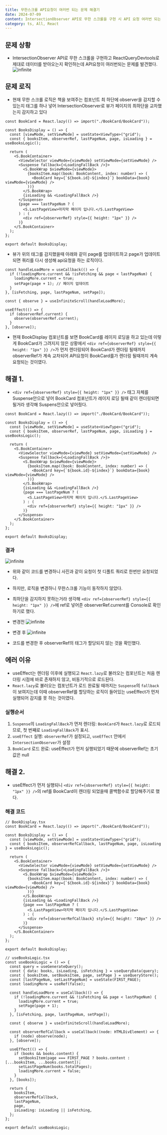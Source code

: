 ```yaml
---
title: 무한스크롤 API요청이 여러번 되는 문제 해결기
date: 2024-07-09
content: IntersectionObserver API로 무한 스크롤을 구현 시 API 요청 여러번 되는 문제
category: ts, All, React
---
```


## 문제 상황
- IntersectionObserver API로 무한 스크롤을 구현하고 ReactQueryDevtools로 제대로 데이터를 받아오는지 확인하는데 API요청이 여러번되는 문제를 발견했다.
![infinite](/infinite1.png)
## 문제 로직
- 현재 무한 스크롤 로직은 책을 보여주는 컴포넌트 최 하단에 observer을 감지할 수 있는지 태그를 하나 넣어 IntersectionObserver로 뷰가 페이지의 최하단을 교차했는지 감지하고 있다 
```
const BookCard = React.lazy(() => import("./BookCard/BookCard"));

const BooksDisplay = () => {
  const [viewMode, setViewMode] = useState<ViewType>("grid");
  const { booksItem, observerRef, lastPageNum, page, isLoading } = useBooksLogic();

  return (
    <S.BookContainer>
      <ViewSelector viewMode={viewMode} setViewMode={setViewMode} />
      <Suspense fallback={<LoadingFallBack />}>
        <S.BookWrap $viewMode={viewMode}>
          {booksItem.map((book: BookContent, index: number) => (
            <BookCard key={`${book.id}-${index}`} bookData={book} viewMode={viewMode} />
          ))}
        </S.BookWrap>
        {isLoading && <LoadingFallBack />}
      </Suspense>
      {page === lastPageNum ? (
        <S.LastPageView>마지막 페이지 입니다.</S.LastPageView>
      ) : (
        <div ref={observerRef} style={{ height: "1px" }} />
      )}
    </S.BookContainer>
  );
};

export default BooksDisplay;

```
- 뷰가 위의 태그를 감지했을때 아래와 같이 page를 업데이트하고 page가 업데이트되면 쿼리를 다시 생성해 api요청을 하는 로직이다.
```
const handleLoadMore = useCallback(() => {
  if (!loadingMore.current && !isFetching && page < lastPageNum) {
    loadingMore.current = true;
    setPage(page + 1); // 페이지 업데이트 
  }
}, [isFetching, page, lastPageNum, setPage]);

const { observe } = useInfiniteScroll(handleLoadMore);

useEffect(() => {
  if (observerRef.current) {
    observe(observerRef.current);
  }
}, [observe]);

```
- 현재 BookDisplay 컴포넌트를 보면 BookCard를 레이지 로딩을 하고 있는데 이렇게 BookCard가 그려지지 않은 상황에서 `<div ref={observerRef} style={{ height: "1px" }} />`가 먼저 렌더링되어 BookCard가 렌더링 될때까지 observerRef가 계속 교차되어 API요청이 BookCard를가 렌더링 될때까지 계속 요청되는 것이였다.

## 해결 1.
- `<div ref={observerRef} style={{ height: "1px" }} />` 태그 자체를 Suspense안으로 넣어 BookCard 컴포넌트가 레이지 로딩 될때 같이 렌더링되면 될거라 생각해 Suspens안으로 넣어줬다.
```
const BookCard = React.lazy(() => import("./BookCard/BookCard"));

const BooksDisplay = () => {
  const [viewMode, setViewMode] = useState<ViewType>("grid");
  const { booksItem, observerRef, lastPageNum, page, isLoading } = useBooksLogic();

  return (
    <S.BookContainer>
      <ViewSelector viewMode={viewMode} setViewMode={setViewMode} />
      <Suspense fallback={<LoadingFallBack />}>
        <S.BookWrap $viewMode={viewMode}>
          {booksItem.map((book: BookContent, index: number) => (
            <BookCard key={`${book.id}-${index}`} bookData={book} viewMode={viewMode} />
          ))}
        </S.BookWrap>
        {isLoading && <LoadingFallBack />}
        {page === lastPageNum ? (
          <S.LastPageView>마지막 페이지 입니다.</S.LastPageView>
        ) : (
          <div ref={observerRef} style={{ height: "1px" }} />
        )}
      </Suspense>
    </S.BookContainer>
  );
};

export default BooksDisplay;

```
### 결과
![infinite](/infinite2.png)
- 위와 같이 코드를 변경하니 사진과 같이 요청이 첫 디폴트 쿼리로 한번만 요청되었다.
- 하지만, 로직을 변경하니 무한스크롤 기능이 동작하지 않았다.
- 최하단을 감지하지 못하는거라 생각해 `<div ref={observerRef} style={{ height: "1px" }} />`에 ref로 넣어준 observerRef.current를 Console로 확인하기로 했다.

- 변경전
![infinite](/infinite3.png)

- 변경 후
![infinite](/infinite4.png)

- 코드를 변경한 후 observerRef의 태그가 할당되지 않는 것을 확인했다. 

## 에러 이유
- useEffect는 렌더링 이후에 실행되고 `React.lazy`로 불러오는 컴포넌트는 처음 렌더링 시점에 바로 존재하지 않고, 비동기적으로 로드된다.
- `React.lazy`로 불러오는 컴포넌트가 로드 완료될 때까지는 `Suspense`의 `fallback`이 보여지는데 이때 observerRef를 할당하는 로직이 들어있는 useEffect가 먼저 실행되어 감지를 못 하는 것이였다.
### 실행순서
1. `Suspense`의 `LoadingFallBack`가 먼저 렌더링: `BookCard`가 `React.lazy`로 로드되므로, 첫 번째로 `LoadingFallBack`가 표시.
2. `useEffect` 실행: `observerRef`가 설정되고, `useEffect` 안에서 `IntersectionObserver`가 설정
3. `BookCard` 로드 완료: useEffect가 먼저 실행되었기 때문에 observerRef는 초기값은 null

## 해결 2.
- useEffect가 먼저 실행되니 `<div ref={observerRef} style={{ height: "1px" }} />`의 ref를 BookCard이 렌더링 되었을때 콜백함수로 할당해주기로 했다.
### 해결 코드
```
// BookDisplay.tsx
const BookCard = React.lazy(() => import("./BookCard/BookCard"));

const BooksDisplay = () => {
  const [viewMode, setViewMode] = useState<ViewType>("grid");
  const { booksItem, observerRefCallback, lastPageNum, page, isLoading } = useBooksLogic();

  return (
    <S.BookContainer>
      <ViewSelector viewMode={viewMode} setViewMode={setViewMode} />
      <Suspense fallback={<LoadingFallBack />}>
        <S.BookWrap $viewMode={viewMode}>
          {booksItem.map((book: BookContent, index: number) => (
            <BookCard key={`${book.id}-${index}`} bookData={book} viewMode={viewMode} />
          ))}
        </S.BookWrap>
        {isLoading && <LoadingFallBack />}
        {page === lastPageNum ? (
          <S.LastPageView>마지막 페이지 입니다.</S.LastPageView>
        ) : (
          <div ref={observerRefCallback} style={{ height: "10px" }} />
        )}
      </Suspense>
    </S.BookContainer>
  );
};

export default BooksDisplay;

// useBooksLogic.tsx
const useBooksLogic = () => {
  const query = useGenerateQuery();
  const { data: books, isLoading, isFetching } = useQueryData(query);
  const { booksItem, setBooksItem, page, setPage } = useQueryStore();
  const [lastPageNum, setLastPageNum] = useState(FIRST_PAGE);
  const loadingMore = useRef(false);

  const handleLoadMore = useCallback(() => {
    if (!loadingMore.current && !isFetching && page < lastPageNum) {
      loadingMore.current = true;
      setPage(page + 1);
    }
  }, [isFetching, page, lastPageNum, setPage]);

  const { observe } = useInfiniteScroll(handleLoadMore);

  const observerRefCallback = useCallback((node: HTMLDivElement) => {
    if (node) observe(node);
  }, [observe]);

  useEffect(() => {
    if (books && books.content) {
      setBooksItem(page === FIRST_PAGE ? books.content : [...booksItem, ...books.content]);
      setLastPageNum(books.totalPages);
      loadingMore.current = false;
    }
  }, [books]);

  return {
    booksItem,
    observerRefCallback,
    lastPageNum,
    page,
    isLoading: isLoading || isFetching,
  };
};

export default useBooksLogic;

```